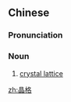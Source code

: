 ==Chinese==
{{zh-forms}}
{{zh-wp}}

===Pronunciation===
{{zh-pron
|m=jīnggé,er=y
|cat=n
}}

===Noun===
{{zh-noun}}

# [[crystal lattice]]

{{zh-cat|Crystallography}}

[[zh:晶格]]